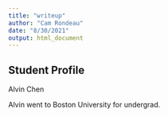```yaml
---
title: "writeup"
author: "Cam Rondeau"
date: "8/30/2021"
output: html_document
---
```

## Student Profile

Alvin Chen

Alvin went to Boston University for undergrad.